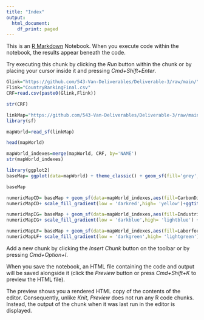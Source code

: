 ```yaml
---
title: "Index"
output:
  html_document:
    df_print: paged
---
```


This is an [R Markdown](http://rmarkdown.rstudio.com) Notebook. When you execute code within the notebook, the results appear beneath the code. 

Try executing this chunk by clicking the *Run* button within the chunk or by placing your cursor inside it and pressing *Cmd+Shift+Enter*. 

```r
Glink="https://github.com/543-Van-Deliverables/Deliverable-3/raw/main/"
Flink="CountryRankingFinal.csv"
CRF=read.csv(paste0(Glink,Flink))
```
```r
str(CRF)
```
```r
linkMap="https://github.com/543-Van-Deliverables/Deliverable-3/raw/main/worldMap.geojson.txt" 
library(sf)
```
```r
mapWorld=read_sf(linkMap)
```
```r
head(mapWorld)
```
```r
mapWorld_indexes=merge(mapWorld, CRF, by='NAME') 
str(mapWorld_indexes)
```
```r
library(ggplot2)
baseMap= ggplot(data=mapWorld) + theme_classic() + geom_sf(fill='grey', color=NA)

baseMap 
```
```r
numericMapCD= baseMap + geom_sf(data=mapWorld_indexes,aes(fill=CarbonDioxide),color=NA)
numericMapCD+ scale_fill_gradient(low = 'darkred',high= 'yellow')+ggtitle("Carbon Dioxide Emissions by Country")
```
```r
numericMapIG= baseMap + geom_sf(data=mapWorld_indexes,aes(fill=IndustrialGrowth),color=NA)
numericMapIG+ scale_fill_gradient(low = 'darkblue',high= 'lightblue') +ggtitle("Industrial Growth by Country")
```
```r
numericMapLF= baseMap + geom_sf(data=mapWorld_indexes,aes(fill=Laborforce),color=NA)
numericMapLF+ scale_fill_gradient(low = 'darkgreen',high= 'lightgreen') +ggtitle("Labor Force by Country")
```


Add a new chunk by clicking the *Insert Chunk* button on the toolbar or by pressing *Cmd+Option+I*.

When you save the notebook, an HTML file containing the code and output will be saved alongside it (click the *Preview* button or press *Cmd+Shift+K* to preview the HTML file). 

The preview shows you a rendered HTML copy of the contents of the editor. Consequently, unlike *Knit*, *Preview* does not run any R code chunks. Instead, the output of the chunk when it was last run in the editor is displayed.

